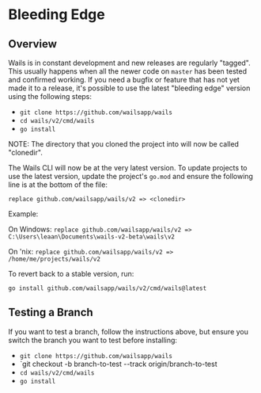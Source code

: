
# Bleeding Edge

## Overview

Wails is in constant development and new releases are regularly "tagged". This usually happens when all the newer code
on `master` has been tested and confirmed working. If you need a bugfix or feature that has not yet made it to a release,
it's possible to use the latest "bleeding edge" version using the following steps:

- `git clone https://github.com/wailsapp/wails`
- `cd wails/v2/cmd/wails`
- `go install`

NOTE: The directory that you cloned the project into will now be called "clonedir".

The Wails CLI will now be at the very latest version. To update projects to use the latest version, update the project's
`go.mod` and ensure the following line is at the bottom of the file:

`replace github.com/wailsapp/wails/v2 => <clonedir>`

Example:

On Windows:
`replace github.com/wailsapp/wails/v2 => C:\Users\leaan\Documents\wails-v2-beta\wails\v2`

On 'nix:
`replace github.com/wailsapp/wails/v2 => /home/me/projects/wails/v2`

To revert back to a stable version, run:

`go install github.com/wailsapp/wails/v2/cmd/wails@latest`

## Testing a Branch

If you want to test a branch, follow the instructions above, but ensure you switch the branch you want to test before installing:

- `git clone https://github.com/wailsapp/wails`
- `git checkout -b branch-to-test --track origin/branch-to-test
- `cd wails/v2/cmd/wails`
- `go install`

